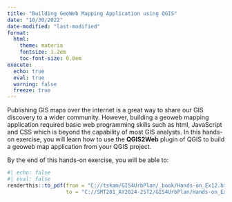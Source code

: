 ```yaml
---
title: "Building GeoWeb Mapping Application using QGIS"
date: "10/30/2022"
date-modified: "last-modified"
format:
  html:
    theme: materia
    fontsize: 1.2em
    toc-font-size: 0.8em
execute: 
  echo: true
  eval: true
  warning: false
  freeze: true
---
```


Publishing GIS maps over the internet is a great way to share our GIS discovery to a wider community. However, building a geoweb mapping application required basic web programming skills such as html, JavaScript and CSS which is beyond the capability of most GIS analysts. In this hands-on exercise, you will learn how to use the **QGIS2Web** plugin of QGIS to build a geoweb map application from your QGIS project.

By the end of this hands-on exercise, you will be able to:


```r
#| echo: false
#| eval: false
renderthis::to_pdf(from = "C://tskam/GIS4UrbPlan/_book/Hands-on_Ex12.html",
                   to = "C://SMT201_AY2024-25T2/GIS4UrbPlan/Hands-on_Ex12.pdf")
```


